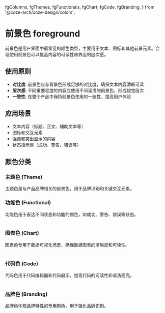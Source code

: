 
  fgColumns,
  fgThemes,
  fgFunctionals,
  fgChart,
  fgCode,
  fgBranding,
} from '@coze-arch/coze-design/colors';

# 前景色 foreground

前景色是用户界面中最常见的颜色类型，主要用于文本、图标和其他前景元素。合理使用前景色可以提高内容的可读性和界面的层次感。

## 使用原则

- **对比度**: 前景色应与背景色形成足够的对比度，确保文本内容清晰可读
- **层次感**: 不同重要程度的内容应使用不同深浅的前景色，形成视觉层次
- **一致性**: 在整个产品中保持前景色使用的一致性，提高用户体验

## 应用场景

- 文本内容（标题、正文、辅助文本等）
- 图标和交互元素
- 强调和突出显示的内容
- 状态指示器（成功、警告、错误等）

## 颜色分类

### 主题色 (Theme)

主题色是与产品品牌相关的前景色，用于品牌识别和关键交互元素。

<Table
  sticky={{ top: 70 }}
  size="default"
  columns={fgColumns}
  dataSource={fgThemes}
  pagination={false}
/>

### 功能色 (Functional)

功能色用于表达不同状态和功能的颜色，如成功、警告、错误等状态。

<Table
  sticky={{ top: 70 }}
  size="default"
  columns={fgColumns}
  dataSource={fgFunctionals}
  pagination={false}
/>

### 图表色 (Chart)

图表色专用于数据可视化场景，确保数据图表的清晰度和可读性。

<Table
  sticky={{ top: 70 }}
  size="default"
  columns={fgColumns}
  dataSource={fgChart}
  pagination={false}
/>

### 代码色 (Code)

代码色用于代码编辑器和代码展示，提高代码的可读性和语法高亮。

<Table
  sticky={{ top: 70 }}
  size="default"
  columns={fgColumns}
  dataSource={fgCode}
  pagination={false}
/>

### 品牌色 (Branding)

品牌色体现品牌特性的专用颜色，用于强化品牌识别。

<Table
  sticky={{ top: 70 }}
  size="default"
  columns={fgColumns}
  dataSource={fgBranding}
  pagination={false}
/>
